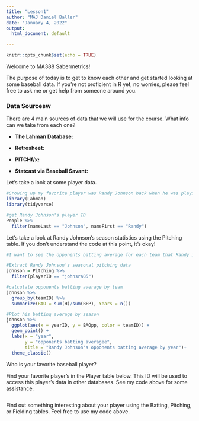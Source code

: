 ```yaml
---
title: "Lesson1"
author: "MAJ Daniel Baller"
date: "January 4, 2022"
output:
  html_document: default

---
```


```r
knitr::opts_chunk$set(echo = TRUE)
```

Welcome to MA388 Sabermetrics! 

The purpose of today is to get to know each other and get started looking at some baseball data. If you're not proficient in R yet, no worries, please feel free to ask me or get help from someone around you.

### Data Sourcesw

There are 4 main sources of data that we will use for the course.  What info can we take from each one?

- **The Lahman Database:** 

- **Retrosheet:** 

- **PITCHf/x:** 

- **Statcast via Baseball Savant:** 

\vspace{1in}

Let's take a look at some player data.

```r
#Growing up my favorite player was Randy Johnson back when he was playing for the mariners.
library(Lahman)
library(tidyverse)

#get Randy Johnson's player ID
People %>%
  filter(nameLast == "Johnson", nameFirst == "Randy")
```


Let's take a look at Randy Johnson's season statistics using the Pitching table. If you don't understand the code at this point, it's okay!

\vspace{2in}

```r
#I want to see the opponents batting average for each team that Randy Johnson played for.

#Extract Randy Johnson's seasonal pitching data
johnson = Pitching %>% 
  filter(playerID == "johnsra05")

#calculate opponents batting average by team
johnson %>% 
  group_by(teamID) %>% 
  summarize(BAO = sum(H)/sum(BFP), Years = n())
```


```r
#Plot his batting average by season
johnson %>% 
  ggplot(aes(x = yearID, y = BAOpp, color = teamID)) +
  geom_point() +
  labs(x = "year", 
       y = "opponents batting averagee", 
       title = "Randy Johnson's opponents batting average by year")+
  theme_classic()
```

Who is your favorite baseball player?

\vspace{0.25in}

Find your favorite player's \texttt{playerID} in the Player table below.  This ID will be used to access this player's data in other databases. See my code above for some assistance.

```r

```

Find out something interesting about your player using the Batting, Pitching, or Fielding tables. Feel free to use my code above.

```r

```

